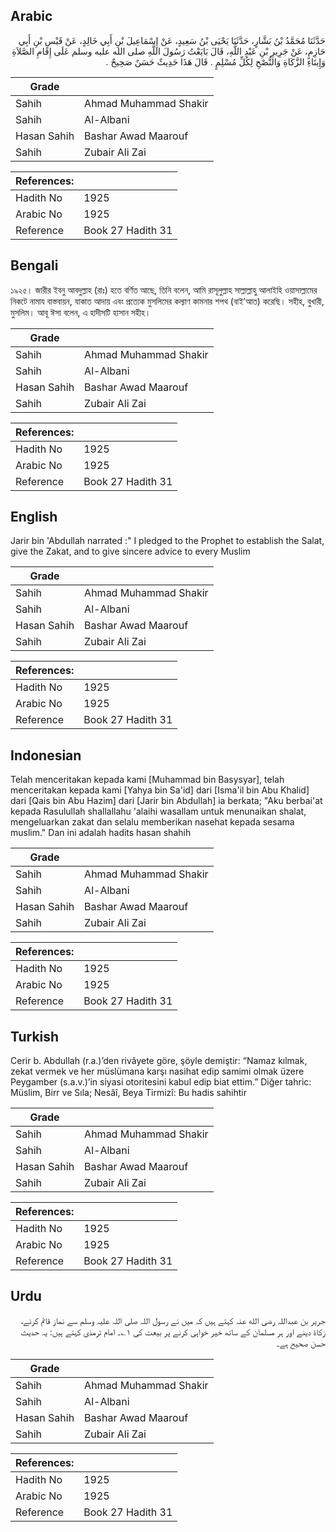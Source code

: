 ## Arabic


<div dir="rtl" lang="ar" style={{fontSize:'larger',backgroundColor:'#f8f9fa',padding:20}}>
حَدَّثَنَا مُحَمَّدُ بْنُ بَشَّارٍ، حَدَّثَنَا يَحْيَى بْنُ سَعِيدٍ، عَنْ إِسْمَاعِيلَ بْنِ أَبِي خَالِدٍ، عَنْ قَيْسِ بْنِ أَبِي حَازِمٍ، عَنْ جَرِيرِ بْنِ عَبْدِ اللَّهِ، قَالَ بَايَعْتُ رَسُولَ اللَّهِ صلى الله عليه وسلم عَلَى إِقَامِ الصَّلاَةِ وَإِيتَاءِ الزَّكَاةِ وَالنُّصْحِ لِكُلِّ مُسْلِمٍ ‏.‏ قَالَ هَذَا حَدِيثٌ حَسَنٌ صَحِيحٌ ‏.‏
</div>
<div style={{backgroundColor:'#f8f9fa',padding:20, marginBottom: 10}}><table> <thead> <tr> <th>Grade</th> <th></th> </tr> </thead> <tbody> <tr><td>Sahih</td><td>Ahmad Muhammad Shakir</td></tr><tr><td>Sahih</td><td>Al-Albani</td></tr><tr><td>Hasan Sahih</td><td>Bashar Awad Maarouf</td></tr><tr><td>Sahih</td><td>Zubair Ali Zai</td></tr></tbody></table><table> <thead> <tr> <th>References:</th> <th></th> </tr> </thead> <tbody><tr><td>Hadith No</td><td>1925</td></tr><tr><td>Arabic No</td><td>1925</td></tr><tr><td>Reference</td><td>Book 27 Hadith 31</td></tr></tbody></table></div>

## Bengali


<div dir="ltr" lang="bn" style={{fontSize:'larger',backgroundColor:'#f8f9fa',padding:20}}>
১৯২৫। জারীর ইবনু আবদুল্লাহ (রাঃ) হতে বর্ণিত আছে, তিনি বলেন, আমি রাসূলুল্লাহ সাল্লাল্লাহু আলাইহি ওয়াসাল্লামের নিকটে নামায বাস্তবায়ন, যাকাত আদায় এবং প্রত্যেক মুসলিমের কল্যাণ কামনার শপথ (বাই’আত) করেছি। সহীহ, বুখারী, মুসলিম। আবূ ঈসা বলেন, এ হাদীসটি হাসান সহীহ।
</div>
<div style={{backgroundColor:'#f8f9fa',padding:20, marginBottom: 10}}><table> <thead> <tr> <th>Grade</th> <th></th> </tr> </thead> <tbody> <tr><td>Sahih</td><td>Ahmad Muhammad Shakir</td></tr><tr><td>Sahih</td><td>Al-Albani</td></tr><tr><td>Hasan Sahih</td><td>Bashar Awad Maarouf</td></tr><tr><td>Sahih</td><td>Zubair Ali Zai</td></tr></tbody></table><table> <thead> <tr> <th>References:</th> <th></th> </tr> </thead> <tbody><tr><td>Hadith No</td><td>1925</td></tr><tr><td>Arabic No</td><td>1925</td></tr><tr><td>Reference</td><td>Book 27 Hadith 31</td></tr></tbody></table></div>

## English


<div dir="ltr" lang="en" style={{fontSize:'larger',backgroundColor:'#f8f9fa',padding:20}}>
Jarir bin 'Abdullah narrated :" I pledged to the Prophet to establish the Salat, give the Zakat, and to give sincere advice to every Muslim
</div>
<div style={{backgroundColor:'#f8f9fa',padding:20, marginBottom: 10}}><table> <thead> <tr> <th>Grade</th> <th></th> </tr> </thead> <tbody> <tr><td>Sahih</td><td>Ahmad Muhammad Shakir</td></tr><tr><td>Sahih</td><td>Al-Albani</td></tr><tr><td>Hasan Sahih</td><td>Bashar Awad Maarouf</td></tr><tr><td>Sahih</td><td>Zubair Ali Zai</td></tr></tbody></table><table> <thead> <tr> <th>References:</th> <th></th> </tr> </thead> <tbody><tr><td>Hadith No</td><td>1925</td></tr><tr><td>Arabic No</td><td>1925</td></tr><tr><td>Reference</td><td>Book 27 Hadith 31</td></tr></tbody></table></div>

## Indonesian


<div dir="ltr" lang="id" style={{fontSize:'larger',backgroundColor:'#f8f9fa',padding:20}}>
Telah menceritakan kepada kami [Muhammad bin Basysyar], telah menceritakan kepada kami [Yahya bin Sa'id] dari [Isma'il bin Abu Khalid] dari [Qais bin Abu Hazim] dari [Jarir bin Abdullah] ia berkata; "Aku berbai'at kepada Rasulullah shallallahu 'alaihi wasallam untuk menunaikan shalat, mengeluarkan zakat dan selalu memberikan nasehat kepada sesama muslim." Dan ini adalah hadits hasan shahih
</div>
<div style={{backgroundColor:'#f8f9fa',padding:20, marginBottom: 10}}><table> <thead> <tr> <th>Grade</th> <th></th> </tr> </thead> <tbody> <tr><td>Sahih</td><td>Ahmad Muhammad Shakir</td></tr><tr><td>Sahih</td><td>Al-Albani</td></tr><tr><td>Hasan Sahih</td><td>Bashar Awad Maarouf</td></tr><tr><td>Sahih</td><td>Zubair Ali Zai</td></tr></tbody></table><table> <thead> <tr> <th>References:</th> <th></th> </tr> </thead> <tbody><tr><td>Hadith No</td><td>1925</td></tr><tr><td>Arabic No</td><td>1925</td></tr><tr><td>Reference</td><td>Book 27 Hadith 31</td></tr></tbody></table></div>

## Turkish


<div dir="ltr" lang="tr" style={{fontSize:'larger',backgroundColor:'#f8f9fa',padding:20}}>
Cerir b. Abdullah (r.a.)’den rivâyete göre, şöyle demiştir: “Namaz kılmak, zekat vermek ve her müslümana karşı nasihat edip samimi olmak üzere Peygamber (s.a.v.)’in siyasi otoritesini kabul edip biat ettim.” Diğer tahric: Müslim, Birr ve Sıla; Nesâî, Beya Tirmizî: Bu hadis sahihtir
</div>
<div style={{backgroundColor:'#f8f9fa',padding:20, marginBottom: 10}}><table> <thead> <tr> <th>Grade</th> <th></th> </tr> </thead> <tbody> <tr><td>Sahih</td><td>Ahmad Muhammad Shakir</td></tr><tr><td>Sahih</td><td>Al-Albani</td></tr><tr><td>Hasan Sahih</td><td>Bashar Awad Maarouf</td></tr><tr><td>Sahih</td><td>Zubair Ali Zai</td></tr></tbody></table><table> <thead> <tr> <th>References:</th> <th></th> </tr> </thead> <tbody><tr><td>Hadith No</td><td>1925</td></tr><tr><td>Arabic No</td><td>1925</td></tr><tr><td>Reference</td><td>Book 27 Hadith 31</td></tr></tbody></table></div>

## Urdu


<div dir="rtl" lang="ur" style={{fontSize:'larger',backgroundColor:'#f8f9fa',padding:20}}>
جریر بن عبداللہ رضی الله عنہ کہتے ہیں کہ میں نے رسول اللہ صلی اللہ علیہ وسلم سے نماز قائم کرنے، زکاۃ دینے اور ہر مسلمان کے ساتھ خیر خواہی کرنے پر بیعت کی ۱؎۔ امام ترمذی کہتے ہیں: یہ حدیث حسن صحیح ہے۔
</div>
<div style={{backgroundColor:'#f8f9fa',padding:20, marginBottom: 10}}><table> <thead> <tr> <th>Grade</th> <th></th> </tr> </thead> <tbody> <tr><td>Sahih</td><td>Ahmad Muhammad Shakir</td></tr><tr><td>Sahih</td><td>Al-Albani</td></tr><tr><td>Hasan Sahih</td><td>Bashar Awad Maarouf</td></tr><tr><td>Sahih</td><td>Zubair Ali Zai</td></tr></tbody></table><table> <thead> <tr> <th>References:</th> <th></th> </tr> </thead> <tbody><tr><td>Hadith No</td><td>1925</td></tr><tr><td>Arabic No</td><td>1925</td></tr><tr><td>Reference</td><td>Book 27 Hadith 31</td></tr></tbody></table></div>
